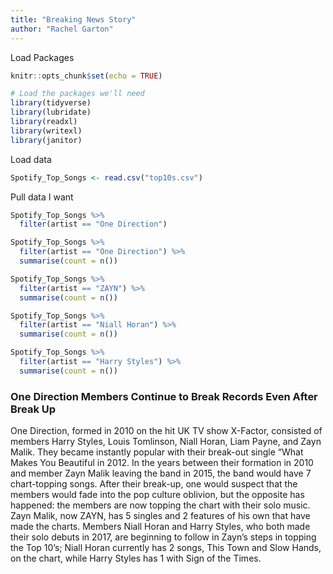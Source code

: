 ```yaml
---
title: "Breaking News Story"
author: "Rachel Garton"
---
```

Load Packages
```r
knitr::opts_chunk$set(echo = TRUE)

# Load the packages we'll need
library(tidyverse)
library(lubridate)
library(readxl)
library(writexl)
library(janitor)

```

Load data

```r
Spotify_Top_Songs <- read.csv("top10s.csv")
```

Pull data I want

```r
Spotify_Top_Songs %>% 
  filter(artist == "One Direction")
```

```r
Spotify_Top_Songs %>% 
  filter(artist == "One Direction") %>% 
  summarise(count = n())
```

```r
Spotify_Top_Songs %>% 
  filter(artist == "ZAYN") %>% 
  summarise(count = n())
```

```r
Spotify_Top_Songs %>% 
  filter(artist == "Niall Horan") %>% 
  summarise(count = n())
```

```r
Spotify_Top_Songs %>% 
  filter(artist == "Harry Styles") %>% 
  summarise(count = n())
``` 
### One Direction Members Continue to Break Records Even After Break Up

One Direction, formed in 2010 on the hit UK TV show X-Factor, consisted of members Harry Styles, Louis Tomlinson, Niall Horan, Liam Payne, and Zayn Malik. They became instantly popular with their break-out single "What Makes You Beautiful in 2012. In the years between their formation in 2010 and member Zayn Malik leaving the band in 2015, the band would have 7 chart-topping songs. After their break-up, one would suspect that the members would fade into the pop culture oblivion, but the opposite has happened: the members are now topping the chart with their solo music. Zayn Malik, now ZAYN, has 5 singles and 2 features of his own that have made the charts. Members Niall Horan and Harry Styles, who both made their solo debuts in 2017, are beginning to follow in Zayn's steps in topping the Top 10's; Niall Horan currently has 2 songs, This Town and Slow Hands, on the chart, while Harry Styles has 1 with Sign of the Times. 
